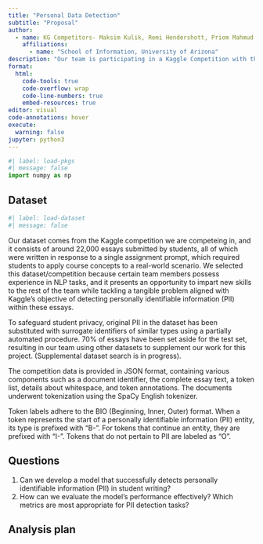 ```yaml
---
title: "Personal Data Detection"
subtitle: "Proposal"
author:
  - name: KG Competitors- Maksim Kulik, Remi Hendershott, Priom Mahmud, Kommareddy Monica Tejaswi, Surya Vardhan Dama, Gorantla Sai Laasya, & Shashank Yada
    affiliations:
      - name: "School of Information, University of Arizona"
description: "Our team is participating in a Kaggle Competition with the the objective being to create a model capable of identifying personally identifiable information (PII) within student writing. The existence of PII poses a formidable barrier to the analysis and creation of openly accessible datasets aimed at advancing education, as making such data publicly available exposes students to potential risks. To mitigate these risks, it is imperative to thoroughly screen and cleanse educational data of any PII prior to its public release, a process that could be optimized and facilitated through the application of data science techniques."
format:
  html:
    code-tools: true
    code-overflow: wrap
    code-line-numbers: true
    embed-resources: true
editor: visual
code-annotations: hover
execute:
  warning: false
jupyter: python3
---
```


```python
#| label: load-pkgs
#| message: false
import numpy as np
```

## Dataset

```python
#| label: load-dataset
#| message: false
```


Our dataset comes from the Kaggle competition we are competeing in, and it consists of around 22,000 essays submitted by students, all of which were written in response to a single assignment prompt, which required students to apply course concepts to a real-world scenario. We selected this dataset/competition because certain team members possess experience in NLP tasks, and it presents an opportunity to impart new skills to the rest of the team while tackling a tangible problem aligned with Kaggle's objective of detecting personally identifiable information (PII) within these essays. 

To safeguard student privacy, original PII in the dataset has been substituted with surrogate identifiers of similar types using a partially automated procedure. 70% of essays have been set aside for the test set, resulting in our team using other datasets to supplement our work for this project. (Supplemental dataset search is in progress). 

The competition data is provided in JSON format, containing various components such as a document identifier, the complete essay text, a token list, details about whitespace, and token annotations. The documents underwent tokenization using the SpaCy English tokenizer. 

Token labels adhere to the BIO (Beginning, Inner, Outer) format. When a token represents the start of a personally identifiable information (PII) entity, its type is prefixed with "B-". For tokens that continue an entity, they are prefixed with "I-". Tokens that do not pertain to PII are labeled as "O".

## Questions

1. Can we develop a model that successfully detects personally identifiable information (PII) in student writing?
2. How can we evaluate the model's performance effectively? Which metrics are most appropriate for PII detection tasks? 

## Analysis plan


